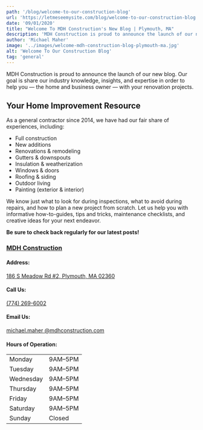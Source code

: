```yaml
---
path: '/blog/welcome-to-our-construction-blog'
url: 'https://letmeseemysite.com/blog/welcome-to-our-construction-blog'
date: '09/01/2020'
title: "Welcome To MDH Construction's New Blog | Plymouth, MA"
description: 'MDH Construction is proud to announce the launch of our new blog. Our goal is share our industry knowledge, insights, and expertise in order to help you.'
author: 'Michael Maher'
image: '../images/welcome-mdh-construction-blog-plymouth-ma.jpg'
alt: 'Welcome To Our Construction Blog'
tag: 'general'
---
```



<p className="pt-5 font-weight-bold">
MDH Construction is proud to announce the launch of our new blog. Our goal is share our industry knowledge, insights, and expertise in order to help you — the home and business owner — with your renovation projects.
</p>

<h2 className="text-left pt-5 pb-3">Your Home Improvement Resource</h2>

<p className="mb-4">
  As a general contractor since 2014, we have had our fair share of experiences, including:
</p>

<ul>
  <li>Full construction</li>
  <li>New additions</li>
  <li>Renovations & remodeling</li>
  <li>Gutters & downspouts</li>
  <li>Insulation & weatherization</li>
  <li>Windows & doors</li>
  <li>Roofing & siding</li>
  <li>Outdoor living</li>
  <li>Painting (exterior & interior)</li>
</ul>

<p className="mt-5">
  We know just what to look for during inspections, what to avoid during repairs, and how to plan a new project from scratch. Let us help you with informative how-to-guides, tips and tricks, maintenance checklists, and creative ideas for your next endeavor.
</p>

<p>
  <strong>Be sure to check back regularly for our latest posts!</strong>
</p>

<Row>
  <Col className="my-5" xs={12} md={12} lg={8}>
    <Container className="bg-white border border-primary p-3 p-lg-3 drop-shadow">
      <h3 className="bg-contact-bar text-white p-2">
        <a href="https://www.google.com/maps?cid=1822779321272037188" target="_blank" className="drop-shadow text-white">MDH Construction</a>
      </h3>
      <h4 className="text-left">Address:</h4>
      <div className="text-sans-serif d-flex mb-4 ml-3">
        <i className="text-secondary fas fa-2x fa-home mb-3"></i>
        <a
          className="nap-link ml-3"
          href="https://goo.gl/maps/Q5eUufFZPqPNvxPLA"
          target="_blank"
        >
          186 S Meadow Rd #2, Plymouth, MA 02360
        </a>
      </div>
      <h4 className="text-left">Call Us:</h4>
      <div className="text-sans-serif d-flex mb-4 ml-3">
        <i className="text-secondary fas fa-2x fa-phone mb-3"></i>
        <a className="nap-link ml-3" href="tel:+17742696002">
          (774) 269-6002
        </a>
      </div>
      <h4 className="text-left">Email Us:</h4>
      <div className="text-sans-serif d-flex mb-4 ml-3">
        <i className="text-secondary fas fa-2x fa-envelope mb-3"></i>
        <a
          className="nap-link ml-3"
          href="mailto:michael.maher@mdhconstruction.com?Subject=Important%20Email%20From%20Website"
          target="_blank"
        >
          michael.maher
          <wbr />
          @mdhconstruction.com
        </a>
      </div>
      <h4 className="text-left">Hours of Operation:</h4>
      <div className="text-sans-serif d-flex ml-3">
        <i className="text-secondary fas fa-2x fa-clock mt-2"></i>
        <Table
          className="ml-2 font-weight-bold text-primary nap-text"
          borderless
          size="sm"
        >
          <tbody>
            <tr>
              <td>Monday</td>
              <td>9AM–5PM</td>
            </tr>
            <tr>
              <td>Tuesday</td>
              <td>9AM–5PM</td>
            </tr>
            <tr>
              <td>Wednesday</td>
              <td>9AM–5PM</td>
            </tr>
            <tr>
              <td>Thursday</td>
              <td>9AM–5PM</td>
            </tr>
            <tr>
              <td>Friday</td>
              <td>9AM–5PM</td>
            </tr>
            <tr>
              <td>Saturday</td>
              <td>9AM–5PM</td>
            </tr>
            <tr>
              <td>Sunday</td>
              <td className="text-secondary">Closed</td>
            </tr>
          </tbody>
        </Table>
      </div>
    </Container>
  </Col>
</Row>
